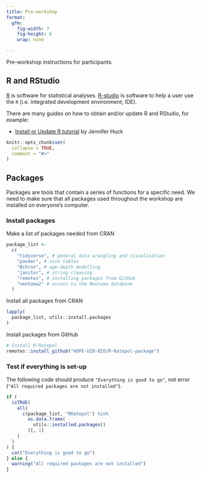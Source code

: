 ```yaml
---
title: Pre-workshop
format: 
  gfm:
    fig-width: 7
    fig-height: 6
    wrap: none

---
```


Pre-workshop instructions for participants.  

## R and RStudio

[R](https://en.wikipedia.org/wiki/R_(programming_language)) is software for statistical analyses.
[R-studio](https://posit.co/products/open-source/rstudio/) is software to help a user use the `R` (i.e. integrated development environment; IDE). 

There are many guides on how to obtain and/or update R and RStudio, for example:

- [Install or Update R tutorial](https://jennhuck.github.io/workshops/install_update_R.html) by Jennifer Huck
 

```r
knitr::opts_chunk$set(
  collapse = TRUE,
  comment = "#>"
)
```

## Packages 

Packages are tools that contain a series of functions for a specific need.
We need to make sure that all packages used throughout the workshop are installed on everyone's computer.

### Install packages

Make a list of packages needed from CRAN

```r
package_list <-
  c(
    "tidyverse", # general data wrangling and visualisation
    "pander", # nice tables
    "Bchron", # age-depth modelling
    "janitor", # string cleaning
    "remotes", # installing packages from GitHub
    "neotoma2" # access to the Neotoma database
  )
```

Install all packages from CRAN

```r
lapply(
  package_list, utils::install.packages
)
```

Install packages from GitHub

```r
# Install R-Ratepol
remotes::install_github("HOPE-UIB-BIO/R-Ratepol-package")
```

### Test if everything is set-up

The following code should produce `"Everything is good to go"`, not error (`"All required packages are not installed"`). 

```r
if (
  isTRUE(
    all(
      c(package_list, "RRatepol") %in%
        as.data.frame(
          utils::installed.packages()
        )[, 1]
    )
  )
) {
  cat("Everything is good to go")
} else {
  warning("All required packages are not installed")
}
```